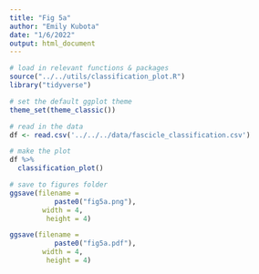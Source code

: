 ```yaml
---
title: "Fig 5a"
author: "Emily Kubota"
date: "1/6/2022"
output: html_document
---
```


```r
# load in relevant functions & packages 
source("../../utils/classification_plot.R")
library("tidyverse")

# set the default ggplot theme 
theme_set(theme_classic())
```

```r
# read in the data 
df <- read.csv('../../../data/fascicle_classification.csv')
```

```r
# make the plot 
df %>% 
  classification_plot()

# save to figures folder
ggsave(filename = 
           paste0("fig5a.png"),
        width = 4,
         height = 4)

ggsave(filename = 
           paste0("fig5a.pdf"),
        width = 4,
         height = 4)
```